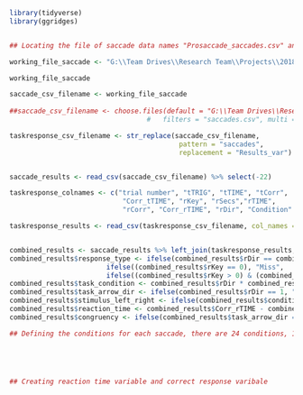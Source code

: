 
``` r
library(tidyverse)
library(ggridges)


## Locating the file of saccade data names "Prosaccade_saccades.csv" and the task response results names Results_var.csv

working_file_saccade <- "G:\\Team Drives\\Research Team\\Projects\\2018 Driving Sim Reproducibility\\4_Analysis_Saccades\\HB\\Session 1\\HB_C_1_31082018_Prosaccade_saccades.csv"

working_file_saccade

saccade_csv_filename <- working_file_saccade
    
##saccade_csv_filename <- choose.files(default = "G:\\Team Drives\\Research Team\\Projects\\2018 Driving Sim Reproducibility\\4_Analysis_Saccades\\ER", 
                                  #   filters = "saccades.csv", multi = FALSE)

taskresponse_csv_filename <- str_replace(saccade_csv_filename, 
                                          pattern = "saccades", 
                                          replacement = "Results_var")


saccade_results <- read_csv(saccade_csv_filename) %>% select(-22)

taskresponse_colnames <- c("trial number", "tTRIG", "tTIME", "tCorr", 
                            "Corr_tTIME", "rKey", "rSecs","rTIME", 
                            "rCorr", "Corr_rTIME", "rDir", "Condition" )

taskresponse_results <- read_csv(taskresponse_csv_filename, col_names = taskresponse_colnames)


combined_results <- saccade_results %>% left_join(taskresponse_results, by = "trial number")
combined_results$response_type <- ifelse(combined_results$rDir == combined_results$rKey,"Correct",
                        ifelse((combined_results$rKey == 0), "Miss",
                        ifelse((combined_results$rKey > 0) & (combined_results$rKey != combined_results$rDir),"Incorrect", NA)))
combined_results$task_condition <- combined_results$rDir * combined_results$Condition
combined_results$task_arrow_dir <- ifelse(combined_results$rDir == 1, "Left", "Right")
combined_results$stimulus_left_right <- ifelse(combined_results$condition <= 6, "Left", "Right")
combined_results$reaction_time <- combined_results$Corr_rTIME - combined_results$Corr_tTIME
combined_results$congruency <- ifelse(combined_results$task_arrow_dir == combined_results$stimulus_left_right, "Congruent", "Incongruent")

```


```r
## Defining the conditions for each saccade, there are 24 conditions, 12 left and 12 right arrows, 12 up or down (7 degrees) and then each degree (10,25,35 degrees) left or right. Each posible combination occurs 5 times. 





## Creating reaction time variable and correct response varibale



    


```


